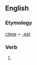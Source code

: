 ==English==

===Etymology===
[[clepe]] + [[-est]]

===Verb===
{{head|en|verb form}}

# {{context|obsolete|lang=en}} {{form of|second-person singular|clepe|lang=en}}